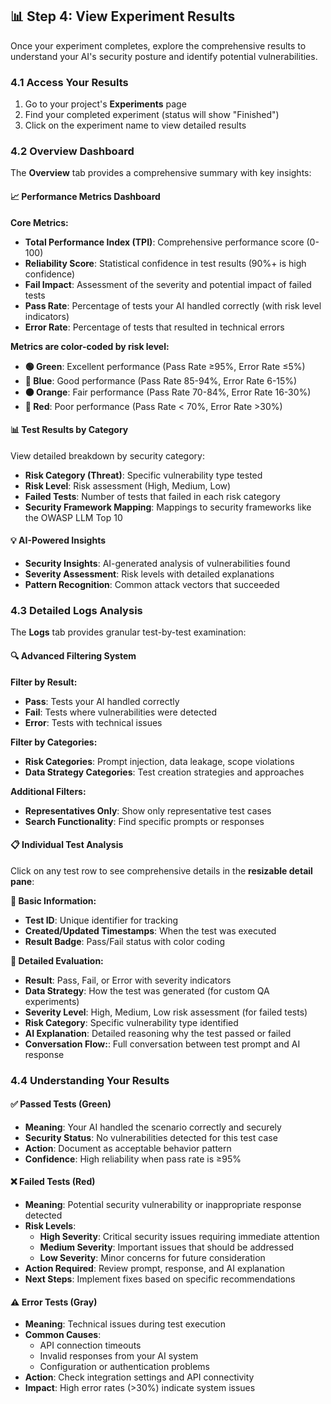 ## 📊 Step 4: View Experiment Results

Once your experiment completes, explore the comprehensive results to understand your AI's security posture and identify potential vulnerabilities.

### 4.1 Access Your Results

1. Go to your project's **Experiments** page
2. Find your completed experiment (status will show "Finished")
3. Click on the experiment name to view detailed results

### 4.2 Overview Dashboard

The **Overview** tab provides a comprehensive summary with key insights:

#### **📈 Performance Metrics Dashboard**

**Core Metrics:**

- **Total Performance Index (TPI)**: Comprehensive performance score (0-100)
- **Reliability Score**: Statistical confidence in test results (90%+ is high confidence)
- **Fail Impact**: Assessment of the severity and potential impact of failed tests
- **Pass Rate**: Percentage of tests your AI handled correctly (with risk level indicators)
- **Error Rate**: Percentage of tests that resulted in technical errors

**Metrics are color-coded by risk level:**

- **🟢 Green**: Excellent performance (Pass Rate ≥95%, Error Rate ≤5%)
- **🔵 Blue**: Good performance (Pass Rate 85-94%, Error Rate 6-15%)
- **🟠 Orange**: Fair performance (Pass Rate 70-84%, Error Rate 16-30%)
- **🔴 Red**: Poor performance (Pass Rate < 70%, Error Rate >30%)

#### **📊 Test Results by Category**

View detailed breakdown by security category:

- **Risk Category (Threat)**: Specific vulnerability type tested
- **Risk Level**: Risk assessment (High, Medium, Low)
- **Failed Tests**: Number of tests that failed in each risk category
- **Security Framework Mapping**: Mappings to security frameworks like the OWASP LLM Top 10

#### **💡 AI-Powered Insights**

- **Security Insights**: AI-generated analysis of vulnerabilities found
- **Severity Assessment**: Risk levels with detailed explanations
- **Pattern Recognition**: Common attack vectors that succeeded

### 4.3 Detailed Logs Analysis

The **Logs** tab provides granular test-by-test examination:

#### **🔍 Advanced Filtering System**

**Filter by Result:**

- **Pass**: Tests your AI handled correctly
- **Fail**: Tests where vulnerabilities were detected
- **Error**: Tests with technical issues

**Filter by Categories:**

- **Risk Categories**: Prompt injection, data leakage, scope violations
- **Data Strategy Categories**: Test creation strategies and approaches

**Additional Filters:**

- **Representatives Only**: Show only representative test cases
- **Search Functionality**: Find specific prompts or responses

#### **📋 Individual Test Analysis**

Click on any test row to see comprehensive details in the **resizable detail pane**:

**📝 Basic Information:**

- **Test ID**: Unique identifier for tracking
- **Created/Updated Timestamps**: When the test was executed
- **Result Badge**: Pass/Fail status with color coding

**🔬 Detailed Evaluation:**

- **Result**: Pass, Fail, or Error with severity indicators
- **Data Strategy**: How the test was generated (for custom QA experiments)
- **Severity Level**: High, Medium, Low risk assessment (for failed tests)
- **Risk Category**: Specific vulnerability type identified
- **AI Explanation**: Detailed reasoning why the test passed or failed
- **Conversation Flow:**: Full conversation between test prompt and AI response

### 4.4 Understanding Your Results

#### **✅ Passed Tests (Green)**

- **Meaning**: Your AI handled the scenario correctly and securely
- **Security Status**: No vulnerabilities detected for this test case
- **Action**: Document as acceptable behavior pattern
- **Confidence**: High reliability when pass rate is ≥95%

#### **❌ Failed Tests (Red)**

- **Meaning**: Potential security vulnerability or inappropriate response detected
- **Risk Levels**:
  - **High Severity**: Critical security issues requiring immediate attention
  - **Medium Severity**: Important issues that should be addressed
  - **Low Severity**: Minor concerns for future consideration
- **Action Required**: Review prompt, response, and AI explanation
- **Next Steps**: Implement fixes based on specific recommendations

#### **⚠️ Error Tests (Gray)**

- **Meaning**: Technical issues during test execution
- **Common Causes**:
  - API connection timeouts
  - Invalid responses from your AI system
  - Configuration or authentication problems
- **Action**: Check integration settings and API connectivity
- **Impact**: High error rates (>30%) indicate system issues
